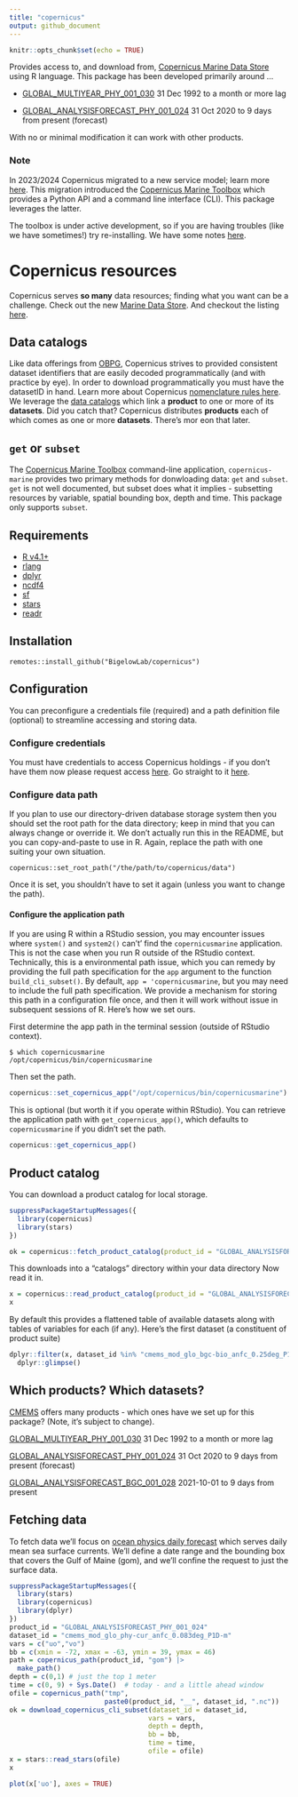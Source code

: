 ```yaml
---
title: "copernicus"
output: github_document
---
```


```r
knitr::opts_chunk$set(echo = TRUE)
```

Provides access to, and download from, [Copernicus Marine Data Store](https://marine.copernicus.eu/) using R language. This package has been developed primarily around ...

+ [GLOBAL_MULTIYEAR_PHY_001_030](https://data.marine.copernicus.eu/product/GLOBAL_MULTIYEAR_PHY_001_030/description) 31 Dec 1992 to a month or more lag

+ [GLOBAL_ANALYSISFORECAST_PHY_001_024](https://data.marine.copernicus.eu/product/GLOBAL_ANALYSISFORECAST_PHY_001_024/description) 31 Oct 2020 to 9 days from present (forecast)


With no or minimal modification it can work with other products.

### Note

In 2023/2024 Copernicus migrated to a new service model; learn more [here](https://help.marine.copernicus.eu/en/articles/7045314-migrating-to-the-new-global-physical-analysis-and-forecasting-system). This migration introduced the [Copernicus Marine Toolbox](https://help.marine.copernicus.eu/en/collections/4060068-copernicus-marine-toolbox) which provides a Python API and a command line interface (CLI).  This package leverages the latter.


The toolbox is under active development, so if you are having troubles (like we have sometimes!) try re-installing.  We have some notes [here](https://github.com/BigelowLab/copernicus/wiki/Installation-of-%60copernicusmarine%60).

# Copernicus resources

Copernicus serves **so many** data resources; finding what you want can be a challenge.  Check out the new [Marine Data Store](https://marine.copernicus.eu/news/introducing-new-copernicus-marine-data-store). And checkout the listing [here](https://marine.copernicus.eu/about/producers).

## Data catalogs

Like data offerings from [OBPG](https://oceancolor.gsfc.nasa.gov/), Copernicus strives to provided consistent dataset identifiers that are easily decoded programmatically (and with practice by eye). In order to download programmatically you must have the datasetID in hand. Learn more about Copernicus [nomenclature rules here](https://help.marine.copernicus.eu/en/articles/6820094-how-is-defined-the-nomenclature-of-copernicus-marine-data#h_34a5a6f21d).  We leverage the [data catalogs] which link a **product** to one or more of its **datasets**.  Did you catch that?  Copernicus distributes **products** each of which comes as one or more **datasets**.  There's mor eon that later.

## `get` or `subset`

The [Copernicus Marine Toolbox](https://help.marine.copernicus.eu/en/collections/4060068-copernicus-marine-toolbox) command-line application, `copernicus-marine` provides two primary methods for donwloading data: `get` and `subset`. `get` is not well documented, but subset does what it implies - subsetting resources by variable, spatial bounding box, depth and time.  This package only supports `subset`.

## Requirements

  + [R v4.1+](https://www.r-project.org/)
  + [rlang](https://CRAN.R-project.org/package=rlang)
  + [dplyr](https://CRAN.R-project.org/package=dplyr)
  + [ncdf4](https://CRAN.R-project.org/package=ncdf4)
  + [sf](https://CRAN.R-project.org/package=sf)
  + [stars](https://CRAN.R-project.org/package=stars)
  + [readr](https://CRAN.R-project.org/package=readr)
  

## Installation

```
remotes::install_github("BigelowLab/copernicus")
```

## Configuration

You can preconfigure a credentials file (required) and a path definition file (optional) to streamline accessing and storing data.

### Configure credentials

You must have credentials to access Copernicus holdings - if you don't have them now please request access [here](https://data.marine.copernicus.eu/register).  Go straight to it [here](https://help.marine.copernicus.eu/en/articles/8185007-copernicus-marine-toolbox-credentials-configuration).

### Configure data path

If you plan to use our directory-driven database storage system then you should set the root path for the data directory; keep in mind that you can always change or override it. We don't actually run this in the README, but you can copy-and-paste to use in R.  Again, replace the path with one suiting your own situation.

```
copernicus::set_root_path("/the/path/to/copernicus/data")
```

Once it is set, you shouldn't have to set it again (unless you want to change the path).

#### Configure the application path

If you are using R within a RStudio session, you may encounter issues where `system()` and `system2()` can't' find the `copernicusmarine` application. This is not the case when you run R outside of the RStudio context. Technically, this is a environmental path issue, which you can remedy by providing the full path specification for the `app` argument to the function `build_cli_subset()`.  By default, `app = 'copernicusmarine`, but you may need to include the full path specification.  We provide a mechanism for storing this path in a configuration file once, and then it will work without issue in subsequent sessions of R. Here's how we set ours. 

First determine the app path in the terminal session (outside of RStudio context).

```
$ which copernicusmarine
/opt/copernicus/bin/copernicusmarine
```

Then set the path.
```r
copernicus::set_copernicus_app("/opt/copernicus/bin/copernicusmarine")
```

This is optional (but worth it if you operate within RStudio). You can retrieve the application path with `get_copernicus_app()`, which defaults to `copernicusmarine` if you didn't set the path.

```r
copernicus::get_copernicus_app()
```

## Product catalog

You can download a product catalog for local storage.

```r
suppressPackageStartupMessages({
  library(copernicus)
  library(stars)
})

ok = copernicus::fetch_product_catalog(product_id = "GLOBAL_ANALYSISFORECAST_BGC_001_028")
```

This downloads into a "catalogs" directory within your data directory Now read it in.

```r
x = copernicus::read_product_catalog(product_id = "GLOBAL_ANALYSISFORECAST_BGC_001_028")
x
```

By default this provides a flattened table of available datasets along with tables of variables for each (if any).  Here's the first dataset (a constituent of product suite)

```r
dplyr::filter(x, dataset_id %in% "cmems_mod_glo_bgc-bio_anfc_0.25deg_P1D-m") |>
  dplyr::glimpse()
```


## Which products?  Which datasets?

[CMEMS](https://data.marine.copernicus.eu/products) offers many products - which ones have we set up for this package? (Note, it's subject to change).

[GLOBAL_MULTIYEAR_PHY_001_030](https://data.marine.copernicus.eu/product/GLOBAL_MULTIYEAR_PHY_001_030/description) 31 Dec 1992 to a month or more lag

[GLOBAL_ANALYSISFORECAST_PHY_001_024](https://data.marine.copernicus.eu/product/GLOBAL_ANALYSISFORECAST_PHY_001_024/description) 31 Oct 2020 to 9 days from present (forecast)

[GLOBAL_ANALYSISFORECAST_BGC_001_028](https://data.marine.copernicus.eu/product/GLOBAL_ANALYSISFORECAST_BGC_001_028/description) 2021-10-01 to 9 days from present


## Fetching data

To fetch data we'll focus on [ocean physics daily forecast](https://data.marine.copernicus.eu/product/GLOBAL_ANALYSISFORECAST_PHY_001_024/download?dataset=cmems_mod_glo_phy-cur_anfc_0.083deg_P1D-m) which serves daily mean sea surface currents. We'll define a date range and the bounding box that covers the Gulf of Maine (gom), and we'll confine the request to just the surface data.

```r
suppressPackageStartupMessages({
  library(stars)
  library(copernicus)
  library(dplyr)
})
product_id = "GLOBAL_ANALYSISFORECAST_PHY_001_024"
dataset_id = "cmems_mod_glo_phy-cur_anfc_0.083deg_P1D-m"    
vars = c("uo","vo")
bb = c(xmin = -72, xmax = -63, ymin = 39, ymax = 46)
path = copernicus_path(product_id, "gom") |>
  make_path()
depth = c(0,1) # just the top 1 meter
time = c(0, 9) + Sys.Date()  # today - and a little ahead window
ofile = copernicus_path("tmp", 
                        paste0(product_id, "__", dataset_id, ".nc"))
ok = download_copernicus_cli_subset(dataset_id = dataset_id, 
                                   vars = vars, 
                                   depth = depth,
                                   bb = bb, 
                                   time = time, 
                                   ofile = ofile)
x = stars::read_stars(ofile)
x
```



```r
plot(x['uo'], axes = TRUE)
```
